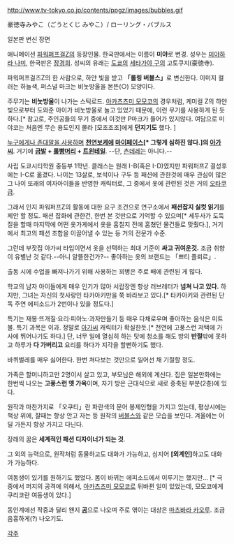 http://www.tv-tokyo.co.jp/contents/ppgz/images/bubbles.gif

豪徳寺みやこ（ごうとくじ みやこ）/ ローリング・バブルス

{{{#!HTML
<iframe width="560" height="315" src="http://www.youtube.com/embed/ThUNeWU0tAg"frameborder="0" allowfullscreen></iframe>
}}}
일본판 변신 장면

애니메이션 [[파워퍼프걸Z]]의 등장인물. 한국판에서는 이름이 '''미야'''로 변경.
성우는 [[미야하라 나미]], 한국판은 [[장경희]].
성씨의 유래는 [[도쿄]]의 [[세타가야 구]]의 고토쿠지(豪徳寺).

파워퍼프걸즈Z의 한 사람으로, 하얀 빛을 받고 '''「롤링 버블스」'''로 변신한다. 이미지 컬러는 하늘색, 퍼스널 마크는 비눗방울을 본뜬(○) 모양이다. 

주무기는 '''비눗방울'''이 나가는 스틱로드. [[아카츠츠미 모모코]]의 경우처럼, 케미컬 Z의 하얀 빛으로부터 도와준 아이가 비눗방울로 놀고 있었기 때문에, 이런 무기를 사용하게 된 듯하다.[* 참고로, 주인공들의 무기 중에서 이것만 P마크가 들어가 있지않다. 여담으로 미야코는 처음엔 무슨 용도인지 몰라 [모조조조]에게 '''던지기도''' 했다. ]

[[존댓말 캐릭터|누구에게나 존대말을 사용]]하며 '''[[천연]][[보케]]에 [[마이페이스]][* 그렇게 심하진 않다.]의 [[아가씨]]'''.
거기에 '''[[금발]] + [[롤빵머리]] + [[트윈테일]]'''. --단, [[츤데레]]는 아니다.-- 

사립 도쿄시티학원 중등부 1학년. 클래스는 원래 I-B(혹은 I-D)였지만 파워퍼프Z 결성후에는 I-C로 옮겼다. 나이는 13살로, 보석이나 구두 등 패션에 관한것에 매우 관심이 많은 그 나이 또래의 여자아이들을 반영한 캐릭터로, 그 중에서 옷에 관련된 것은 거의 [[오타쿠]]급. 

그래서 인지 파워퍼프Z의 활동에 대한 요구 조건으로 연구소에서 '''패션잡지 실컷 읽기'''를 제안 할 정도. 패션 잡화에 관한건, 한번 본 것만으로 기억할 수 있으며[* 세두사가 도둑질을 할때 마지막에 어떤 옷가게에서 옷을 훔칠지 전에 훔쳤던 물건들로 맞췄다.], 거기에서 최고의 패션 조합을 이끌어낼 수 있는 등 거의 전문가 수준. 

그런데 부잣집 아가씨 타입이면서 옷을 선택하는 최대 기준이 '''싸고 귀여운것.''' 조금 취향이 유별난 것 같다.--아니 알뜰한건가?-- 좋아하는 옷의 브랜드는 「쁘티 플뢰르」. 

출동 시에 수업을 빠져나가기 위해 사용하는 꾀병은 주로 배에 관련된 게 많다. 

학교의 남자 아이들에게 매우 인기가 많아 서랍장엔 항상 러브레터가 '''넘쳐 나고 있다.''' 하지만, 그녀는 자신의 첫사랑인 타카아키만을 쭉 바라보고 있다.[* 타카아키와 관련된 단독 주연 에피소드가 2번이나 있을 정도다.]

특기는 재봉·뜨개질·요리·피아노·과자만들기 등 매우 다채로우며 좋아하는 음식은 미트볼. 특기 과목은 이과. 정말로 [[아가씨]] 캐릭터가 확실한듯.[* 천연에 고풍스런 저택에 가사에 뛰어나기도 하다.] 단, 너무 일에 열심히 하는 탓에 청소를 해도 방의 '''반절'''밖에 못하고 하루가 '''다 가버리고''' 요리를 하다가 지각을 할뻔하기도 했다.

바퀴벌레를 매우 싫어한다. 한번 쳐다보는 것만으로 일어선 채 기절할 정도.

가족은 할머니하고만 2명이서 살고 있고, 부모님은 해외에 계신다. 집은 일본만화에는 한번씩 나오는 '''고풍스런 옛 가옥'''이며, 자기 방은 근대식으로 새로 증축된 부분(2층)에 있다.

원작과 마찬가지로 「오쿠티」란 파란색의 문어 봉제인형을 가지고 있는데, 평상시에는 책상 위에, 잘때는 항상 안고 자는 등 원작의 [[버블스]]와 같은 모습을 보인다. 겨울에는 어딜 가든지 항상 가지고 다닌다. 

장래의 꿈은 '''세계적인 패션 디자이너가 되는 것'''.

그 외의 능력으로, 원작처럼 동물하고도 대화가 가능하고, 심지어 '''[외계인]'''하고도 대화가 가능하다.

여동생이 있기를 원하기도 했었다. 몸이 바뀌는 에피소드에서 이루기는 했지만... [* 극중에서 퍼지의 공격에 의해서, [[아카츠츠미 모모코]]로 뒤바뀐 일이 있었는데, 모모코에게 쿠리코란 여동생이 있다.]

동인계에선 작중과 달리 왠지 '''[[공]]'''으로 나오며 주로 엮이는 대상은 [[마츠바라 카오루]]. 조금 음흉하게(?) 나오기도.


[[각주]]
